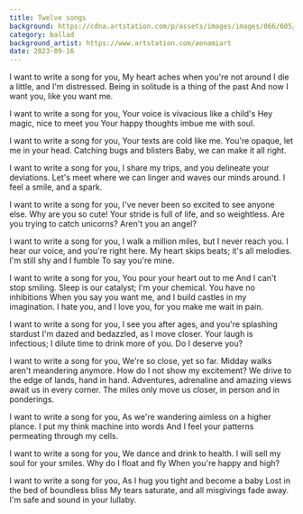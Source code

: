 ```yaml
---
title: Twelve songs
background: https://cdna.artstation.com/p/assets/images/images/066/605/774/large/alena-aenami-portal-1k.jpg
category: ballad
background_artist: https://www.artstation.com/aenamiart
date: 2023-09-16
---
```


I want to write a song for you,
My heart aches when you're not around
I die a little, and I'm distressed.
Being in solitude is a thing of the past
And now I want you, like you want me.

I want to write a song for you,
Your voice is vivacious like a child's
Hey magic, nice to meet you
Your happy thoughts imbue me with soul.

I want to write a song for you,
Your texts are cold like me.
You're opaque, let me in your head.
Catching bugs and blisters
Baby, we can make it all right.

I want to write a song for you,
I share my trips, and you delineate your deviations.
Let's meet where we can linger and waves our minds around.
I feel a smile, and a spark.

I want to write a song for you,
I've never been so excited to see anyone else.
Why are you so cute!
Your stride is full of life, and so weightless.
Are you trying to catch unicorns?
Aren't you an angel?

I want to write a song for you,
I walk a million miles, but I never reach you.
I hear our voice, and you're right here.
My heart skips beats; it's all melodies.
I'm still shy and I fumble
To say you're mine.

I want to write a song for you,
You pour your heart out to me
And I can't stop smiling.
Sleep is our catalyst; I'm your chemical.
You have no inhibitions
When you say you want me, and I build castles in my imagination.
I hate you, and I love you, for you make me wait in pain.

I want to write a song for you,
I see you after ages, and you're splashing stardust
I'm dazed and bedazzled, as I move closer.
Your laugh is infectious; I dilute time to drink more of you.
Do I deserve you?

I want to write a song for you,
We're so close, yet so far.
Midday walks aren't meandering anymore.
How do I not show my excitement?
We drive to the edge of lands, hand in hand.
Adventures, adrenaline and amazing views await us in every corner.
The miles only move us closer, in person and in ponderings.

I want to write a song for you,
As we're wandering aimless on a higher plance.
I put my think machine into words
And I feel your patterns permeating through my cells.

I want to write a song for you,
We dance and drink to health.
I will sell my soul for your smiles.
Why do I float and fly
When you're happy and high?

I want to write a song for you,
As I hug you tight and become a baby
Lost in the bed of boundless bliss
My tears saturate, and all misgivings fade away.
I'm safe and sound in your lullaby.
